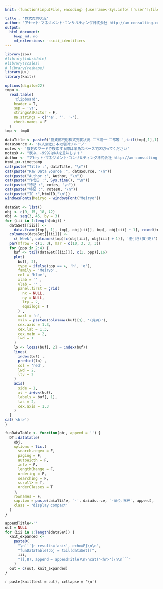 ```yaml
---
knit: (function(inputFile, encoding) {username<-Sys.info()['user'];fileName<-'defaultPath.csv';pathToFile <-paste0('C:/Users/', username,'/Desktop/pathToCSV/');setwd(pathToFile);buf0<-read.csv(fileName,header = F,skip = 0,stringsAsFactor = F,check.names = F,fileEncoding = 'utf-8');timeStamp<-format(Sys.time(),'%Y%m%d%H%M%S');rmarkdown::render(inputFile, encoding = encoding, output_file = paste0('C:/Users/',username,buf0[2,1],'charts/','am-consulting.co.jp-',timeStamp,'.html')) })

title : '株式売買状況'
author: "アセット･マネジメント･コンサルティング株式会社 http://am-consulting.co.jp"
output: 
  html_document:
    keep_md: no
    md_extensions: -ascii_identifiers
---
```

<link href="http://knowledgevault.saecanet.com/components/rmarkdown-html.css" rel="stylesheet">
<style>
body{font-family:'Hiragino Kaku Gothic Pro','Meiryo UI',Verdana,sans-serif;}
.main-container {
	max-width: 1200px;
	margin-left: auto;
	margin-right: auto;
}
</style>

```r
library(zoo)
#library(lubridate)
#library(scales)
# library(reshape)
library(DT)
library(knitr)
```

```r
options(digits=22) 
tmp0 <-
  read.table(
    'clipboard',
    header = T,
    sep = '\t',
    stringsAsFactor = F,
    na.strings = c('na', '', '-'),
    check.names = F
  )
tmp <- tmp0
```

```r
dataTitle <- paste0('投資部門別株式売買状況 二市場一･二部等 ',tail(tmp[,1],1))
dataSource <- '株式会社日本取引所グループ'
notes <- '複数のワードで検索する際は半角スペースで区切ってください'
notes0 <- "表中、-9999はNAを意味します"
Author <- "アセット･マネジメント･コンサルティング株式会社 http://am-consulting.co.jp"
htmlID<-timeStamp
cat(paste("Title :", dataTitle, "\n"))
cat(paste("Raw Data Source :", dataSource, "\n"))
cat(paste("Author :", Author, "\n"))
cat(paste("作成日 :", Sys.time(), "\n"))
cat(paste("特記 :", notes, "\n"))
cat(paste("特記 :", notes0, "\n"))
cat(paste("ID :",htmlID,"\n"))
windowsFonts(Meiryo = windowsFont("Meiryo"))
```

```r
dataSet <- list()
obj <- c(9, 15, 18, 42)
obj <- seq(3, 45, by = 3)
for (iii in 1:length(obj)) {
  dataSet[[iii]] <-
    data.frame(tmp[, 1], tmp[, obj[iii]], tmp[, obj[iii] + 1], round(tmp[, obj[iii] + 1] - tmp[, obj[iii]], 12), check.names = F)
  colnames(dataSet[[iii]]) <-
    c('Week', colnames(tmp)[c(obj[iii], obj[iii] + 1)], '差引き(買-売)')
  par(mfrow = c(1, 3), mar = c(10, 3, 3, 3))
  for (ppp in 2:4) {
    buf <- tail(dataSet[[iii]][, c(1, ppp)],16)
    plot(
      buf[, 2],
      type = ifelse(ppp == 4, 'h', 'o'),
      family = 'Meiryo',
      col = 'blue',
      xlab = '' ,
      ylab = '' ,
      panel.first = grid(
        nx = NULL,
        ny = NULL,
        lty = 2,
        equilogs = T
      ) ,
      xaxt = 'n',
      main = paste0(colnames(buf)[2], '(兆円)'),
      cex.axis = 1.3,
      cex.lab = 1.3,
      cex.main = 2,
      lwd = 1
    )
    lo <- loess(buf[, 2] ~ index(buf))
    lines(
      index(buf) ,
      predict(lo) ,
      col = 'red',
      lwd = 2,
      lty = 2
    )
    axis(
      side = 1,
      at = index(buf),
      labels = buf[, 1],
      las = 2,
      cex.axis = 1.3
    )
  }
cat('<hr>')
}
```

```r
funDataTable <- function(obj, append = '') {
  DT::datatable(
    obj,
    options = list(
      search.regex = F,
      paging = F,
      autoWidth = F,
      info = F,
      lengthChange = F,
      ordering = F,
      searching = F,
      scrollX = T,
      orderClasses = T
    ),
    rownames = F,
    caption = paste(dataTitle, '-', dataSource, '-単位:兆円', append),
    class = 'display compact'
  )
}  
```

```r
appendTitle<-''
out = NULL
for (iii in 1:length(dataSet)) {
  knit_expanded <-
    paste0(
      "\n```{r results='asis', echo=F}\n\n",
      "funDataTable(obj = tail(dataSet[[",
      iii,
      "]],8), append = appendTitle)\n\ncat('<hr>')\n\n```"
    )
  out = c(out, knit_expanded)
}
```
`r paste(knit(text = out), collapse = '\n')`